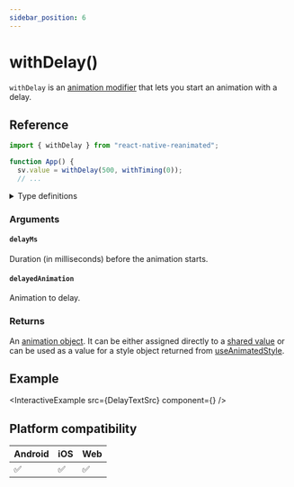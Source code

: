 ```yaml
---
sidebar_position: 6
---
```


# withDelay()

`withDelay` is an [animation modifier](/docs/fundamentals/glossary#animation-modifier) that lets you start an animation with a delay.

## Reference

```javascript
import { withDelay } from "react-native-reanimated";

function App() {
  sv.value = withDelay(500, withTiming(0));
  // ...
```

<details>
<summary>Type definitions</summary>

```typescript
export type AnimatableValue = number | string | number[];

export function withDelay<T extends AnimatableValue>(
  delayMs: number,
  delayedAnimation: T
): T;
```

</details>

### Arguments

#### `delayMs`

Duration (in milliseconds) before the animation starts.

#### `delayedAnimation`

Animation to delay.

### Returns

An [animation object](/docs/fundamentals/glossary#animation-object). It can be either assigned directly to a [shared value](/docs/fundamentals/glossary#shared-value) or can be used as a value for a style object returned from [useAnimatedStyle](/).

## Example


<InteractiveExample src={DelayTextSrc} component={<DelayText />} />

## Platform compatibility

<div class="compatibility">

| Android | iOS | Web |
| ------- | --- | --- |
| ✅      | ✅  | ✅  |

</div>
